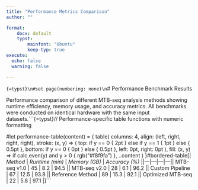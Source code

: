 ```yaml
---
title: "Performance Metrics Comparison"
author: ""

format:
    docx: default
    typst:
        mainfont: "Ubuntu"
        keep-typ: true
execute:
  echo: false
  warning: false

---
```


```{=typst}\n#set page(numbering: none)\n```\n\n# Performance Benchmark Results

Performance comparison of different MTB-seq analysis methods showing runtime efficiency, memory usage, and accuracy metrics. All benchmarks were conducted on identical hardware with the same input datasets.\n\n```{=typst}\n\n// Performance-specific table functions with numeric formatting

#let performance-table(content) = {
  table(
    columns: 4,
    align: (left, right, right, right),
    stroke: (x, y) => (
      top: if y == 0 { 2pt } else if y == 1 { 1pt } else { 0.5pt },
      bottom: if y == 0 { 0pt } else { 0.5pt },
      left: 0pt,
      right: 0pt
    ),
    fill: (x, y) => if calc.even(y) and y > 0 { rgb("#f8f9fa") },
    ..content
  )
}\n\n```\n\n```{=typst}\n#bordered-table[\n  | *Method* | *Runtime (min)* | *Memory (GB)* | *Accuracy (%)* |\n  |---|---|---|---|\n  | MTB-seq v1.0 | 45 | 8.2 | 94.5 |\n  | MTB-seq v2.0 | 28 | 6.1 | 96.2 |\n  | Custom Pipeline | 67 | 12.5 | 93.8 |\n  | Reference Method | 89 | 15.3 | 92.1 |\n  | Optimized MTB-seq | 22 | 5.8 | 97.1 |\n]\n```\n